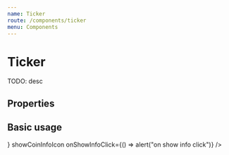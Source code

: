 ```yaml
---
name: Ticker
route: /components/ticker
menu: Components
---
```




# Ticker

TODO: desc

## Properties

<Props of={Ticker} />

## Basic usage

<Playground>
  <Ticker
    data={{
      baseCcy: "BTC",
      quoteCcy: "USDt",
      lastPrice: 9500,
      change: 2,
      changePerc: 0.0012,
      volume: 100,
      high: 9510,
      low: 9490,
    }}
    ccyIcon={<FontAwesomeIcon icon={faCoins} />}
    showCoinInfoIcon
    onShowInfoClick={() => alert("on show info click")}
  />
</Playground>
